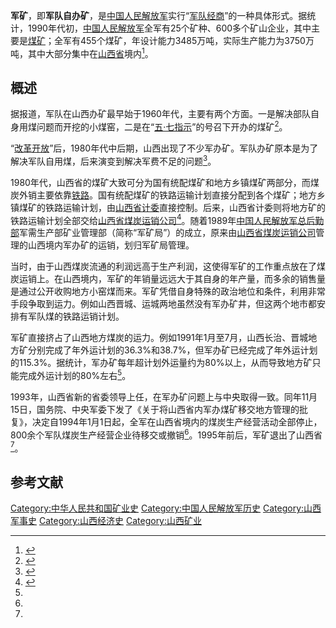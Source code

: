 '''军矿'''，即'''军队自办矿'''，是[[中国人民解放军|中国人民解放军]]实行“[[军队经商|军队经商]]”的一种具体形式。据统计，1990年代初，[[中国人民解放军|中国人民解放军]]全军有25个矿种、600多个矿山企业，其中主要是[[煤矿|煤矿]]；全军有455个煤矿，年设计能力3485万吨，实际生产能力为3750万吨，其中大部分集中在[[山西省|山西省]]境内<ref>{{cite book|author=《中国山西煤炭产运销大全》编委会|title=中国山西煤炭产运销大全·2|year=1991|publisher=山西人民出版社|location=太原|isbn=7-203-02113-0|pages=511}}</ref>。

==概述==
据报道，军队在山西办矿最早始于1960年代，主要有两个方面。一是解决部队自身用煤问题而开挖的小煤窑，二是在“[[五·七指示|五·七指示]]”的号召下开办的煤矿<ref name="Report">{{cite journal|author=高艾苏|title=中国山西：800座军矿大移交|journal=记者观察|year=1994|issue=6|pages=12}}</ref>。

“[[改革开放|改革开放]]”后，1980年代中后期，山西出现了不少军办矿。军队办矿原本是为了解决军队自用煤，后来演变到解决军费不足的问题<ref name="Study">{{cite book|author=董继斌|title=能源经济论|year=2002|publisher=山西经济出版社|location=太原|isbn=7-80636-645-8|pages=328}}</ref>。

1980年代，山西省的煤矿大致可分为国有统配煤矿和地方乡镇煤矿两部分，而煤炭外销主要依靠[[铁路|铁路]]。国有统配煤矿的铁路运输计划直接分配到各个煤矿；地方乡镇煤矿的铁路运输计划，由[[山西省计划经济委员会|山西省计委]]直接控制。后来，山西省计委则将地方矿的铁路运输计划全部交给[[山西煤运|山西省煤炭运销公司]]<ref name="Meiyun">{{cite book|author=杨志勇;王宏英|title=山西煤炭运销集团公司考察|year=2010|publisher=经济管理出版社|isbn=978-7-5096-0878-4}}</ref>。随着1989年[[中国人民解放军总后勤部|中国人民解放军总后勤部]]军需生产部矿业管理部（简称“军矿局”）的成立，原来由[[山西煤运|山西省煤炭运销公司]]管理的山西境内军办矿的运销，划归军矿局管理。

当时，由于山西煤炭流通的利润远高于生产利润，这使得军矿的工作重点放在了煤炭运销上。在山西境内，军矿的年销量远远大于其自身的年产量，而多余的销售量是通过公开收购地方小窑煤而来。军矿凭借自身特殊的政治地位和条件，利用非常手段争取到运力。例如山西晋城、运城两地虽然没有军办矿井，但这两个地市都安排有军队煤的铁路运销计划。

军矿直接挤占了山西地方煤炭的运力。例如1991年1月至7月，山西长治、晋城地方矿分别完成了年外运计划的36.3%和38.7%，但军办矿已经完成了年外运计划的115.3%。据统计，军办矿每年超计划外运量约为80%以上，从而导致地方矿只能完成外运计划的80%左右<ref name="Study"/>。

1993年，山西省新的省委领导上任，在军办矿问题上与中央取得一致。同年11月15日，国务院、中央军委下发了《关于将山西省内军办煤矿移交地方管理的批复》，决定自1994年1月1日起，全军在山西省境内的煤炭生产经营活动全部停止，800余个军队煤炭生产经营企业待移交或撤销<ref name="Report"/>。1995年前后，军矿退出了山西省<ref name="Meiyun"/>。

== 参考文献 ==
{{Reflist}}

{{DEFAULTSORT:J}}
[[Category:中华人民共和国矿业史|Category:中华人民共和国矿业史]]
[[Category:中国人民解放军历史|Category:中国人民解放军历史]]
[[Category:山西军事史|Category:山西军事史]]
[[Category:山西经济史|Category:山西经济史]]
[[Category:山西矿业|Category:山西矿业]]